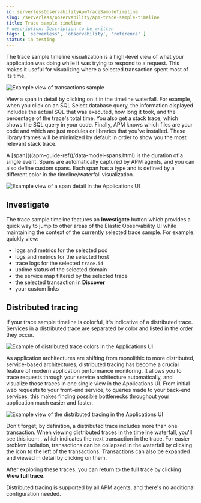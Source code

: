 ```yaml
---
id: serverlessObservabilityApmTraceSampleTimeline
slug: /serverless/observability/apm-trace-sample-timeline
title: Trace sample timeline
# description: Description to be written
tags: [ 'serverless', 'observability', 'reference' ]
status: in testing
---
```




<Testing />

The trace sample timeline visualization is a high-level view of what your application was doing while it was trying to respond to a request.
This makes it useful for visualizing where a selected transaction spent most of its time.

![Example view of transactions sample](images/transactions/apm-transaction-sample.png)

View a span in detail by clicking on it in the timeline waterfall.
For example, when you click on an SQL Select database query,
the information displayed includes the actual SQL that was executed, how long it took,
and the percentage of the trace's total time.
You also get a stack trace, which shows the SQL query in your code.
Finally, APM knows which files are your code and which are just modules or libraries that you've installed.
These library frames will be minimized by default in order to show you the most relevant stack trace.

<DocCallOut title="Tip">
A [span](((apm-guide-ref))/data-model-spans.html) is the duration of a single event.
Spans are automatically captured by APM agents, and you can also define custom spans.
Each span has a type and is defined by a different color in the timeline/waterfall visualization.
</DocCallOut>

![Example view of a span detail in the Applications UI](images/spans/apm-span-detail.png)

## Investigate

The trace sample timeline features an **Investigate** button which provides a quick way to jump
to other areas of the Elastic Observability UI while maintaining the context of the currently selected trace sample.
For example, quickly view:

* logs and metrics for the selected pod
* logs and metrics for the selected host
* trace logs for the selected `trace.id`
* uptime status of the selected domain
* the <DocLink id="serverlessObservabilityApmServiceMap">service map</DocLink> filtered by the selected trace
* the selected transaction in **Discover**
* your <DocLink id="serverlessObservabilityApmCreateCustomLinks">custom links</DocLink>

## Distributed tracing

If your trace sample timeline is colorful, it's indicative of a distributed trace.
Services in a distributed trace are separated by color and listed in the order they occur.

![Example of distributed trace colors in the Applications UI](images/spans/apm-services-trace.png)

As application architectures are shifting from monolithic to more distributed, service-based architectures,
distributed tracing has become a crucial feature of modern application performance monitoring.
It allows you to trace requests through your service architecture automatically, and visualize those traces in one single view in the Applications UI.
From initial web requests to your front-end service, to queries made to your back-end services,
this makes finding possible bottlenecks throughout your application much easier and faster.

![Example view of the distributed tracing in the Applications UI](images/spans/apm-distributed-tracing.png)

Don't forget; by definition, a distributed trace includes more than one transaction.
When viewing distributed traces in the timeline waterfall,
you'll see this icon: <DocIcon type="merge" title="Merge" />,
which indicates the next transaction in the trace.
For easier problem isolation, transactions can be collapsed in the waterfall by clicking
the icon to the left of the transactions.
Transactions can also be expanded and viewed in detail by clicking on them.

After exploring these traces,
you can return to the full trace by clicking **View full trace**.

<DocCallOut title="Tip">
Distributed tracing is supported by all APM agents, and there's no additional configuration needed.
</DocCallOut>


<Feedback slug="/serverless/observability/apm-trace-sample-timeline" filepath="docs/apm/apm-ui-trace-sample-timeline.mdx" />
